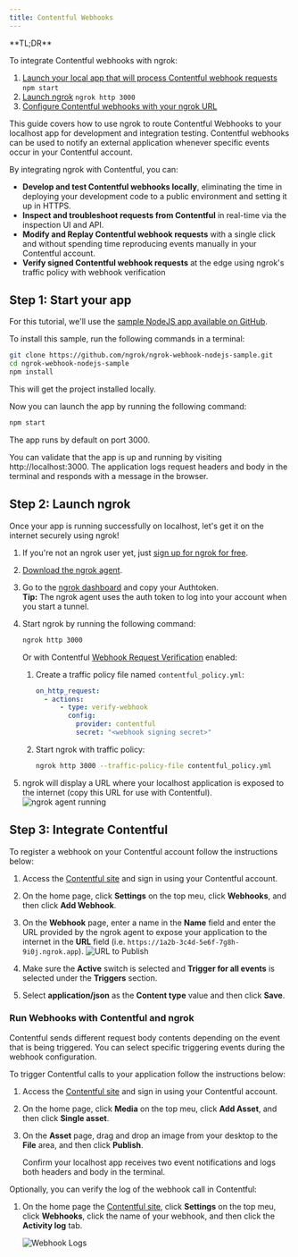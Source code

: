 ```yaml
---
title: Contentful Webhooks
---
```


<Tip>
**TL;DR**



To integrate Contentful webhooks with ngrok:

1. [Launch your local app that will process Contentful webhook requests](#start-your-app) `npm start`
1. [Launch ngrok](#start-ngrok) `ngrok http 3000`
1. [Configure Contentful webhooks with your ngrok URL](#setup-webhook)
</Tip>

This guide covers how to use ngrok to route Contentful Webhooks to your localhost app for development and integration testing.
Contentful webhooks can be used to notify an external application whenever specific events occur in your Contentful account.

By integrating ngrok with Contentful, you can:

- **Develop and test Contentful webhooks locally**, eliminating the time in deploying your development code to a public environment and setting it up in HTTPS.
- **Inspect and troubleshoot requests from Contentful** in real-time via the inspection UI and API.
- **Modify and Replay Contentful webhook requests** with a single click and without spending time reproducing events manually in your Contentful account.
- **Verify signed Contentful webhook requests** at the edge using ngrok's traffic policy with webhook verification

## **Step 1**: Start your app 

For this tutorial, we'll use the [sample NodeJS app available on GitHub](https://github.com/ngrok/ngrok-webhook-nodejs-sample).

To install this sample, run the following commands in a terminal:

```bash
git clone https://github.com/ngrok/ngrok-webhook-nodejs-sample.git
cd ngrok-webhook-nodejs-sample
npm install
```

This will get the project installed locally.

Now you can launch the app by running the following command:

```bash
npm start
```

The app runs by default on port 3000.

You can validate that the app is up and running by visiting http://localhost:3000. The application logs request headers and body in the terminal and responds with a message in the browser.

## **Step 2**: Launch ngrok 

Once your app is running successfully on localhost, let's get it on the internet securely using ngrok!

1. If you're not an ngrok user yet, just [sign up for ngrok for free](https://ngrok.com/signup).

1. [Download the ngrok agent](https://download.ngrok.com).

1. Go to the [ngrok dashboard](https://dashboard.ngrok.com) and copy your Authtoken. <br />
   **Tip:** The ngrok agent uses the auth token to log into your account when you start a tunnel.
1. Start ngrok by running the following command:

   ```bash
   ngrok http 3000
   ```

   Or with Contentful [Webhook Request Verification](https://www.contentful.com/developers/docs/webhooks/request-verification/) enabled:
   1. Create a traffic policy file named `contentful_policy.yml`:

      ```yaml
      on_http_request:
        - actions:
            - type: verify-webhook
              config:
                provider: contentful
                secret: "<webhook signing secret>"
      ```

   1. Start ngrok with traffic policy:

      ```bash
      ngrok http 3000 --traffic-policy-file contentful_policy.yml
      ```

1. ngrok will display a URL where your localhost application is exposed to the internet (copy this URL for use with Contentful).
   ![ngrok agent running](/img/integrations/launch_ngrok_tunnel.png)

## **Step 3**: Integrate Contentful 

To register a webhook on your Contentful account follow the instructions below:

1. Access the [Contentful site](https://contentful.com/) and sign in using your Contentful account.

1. On the home page, click **Settings** on the top meu, click **Webhooks**, and then click **Add Webhook**.

1. On the **Webhook** page, enter a name in the **Name** field and enter the URL provided by the ngrok agent to expose your application to the internet in the **URL** field (i.e. `https://1a2b-3c4d-5e6f-7g8h-9i0j.ngrok.app`).
   ![URL to Publish](img/ngrok_url_configuration_contentful.png)

1. Make sure the **Active** switch is selected and **Trigger for all events** is selected under the **Triggers** section.

1. Select **application/json** as the **Content type** value and then click **Save**.

### Run Webhooks with Contentful and ngrok

Contentful sends different request body contents depending on the event that is being triggered.
You can select specific triggering events during the webhook configuration.

To trigger Contentful calls to your application follow the instructions below:

1. Access the [Contentful site](https://contentful.com/) and sign in using your Contentful account.

1. On the home page, click **Media** on the top meu, click **Add Asset**, and then click **Single asset**.

1. On the **Asset** page, drag and drop an image from your desktop to the **File** area, and then click **Publish**.

   Confirm your localhost app receives two event notifications and logs both headers and body in the terminal.

Optionally, you can verify the log of the webhook call in Contentful:

1. On the home page the [Contentful site](https://contentful.com/), click **Settings** on the top meu, click **Webhooks**, click the name of your webhook, and then click the **Activity log** tab.

   ![Webhook Logs](img/ngrok_logs_contentful.png)

<InspectingRequests />

<ReplayingRequests />
